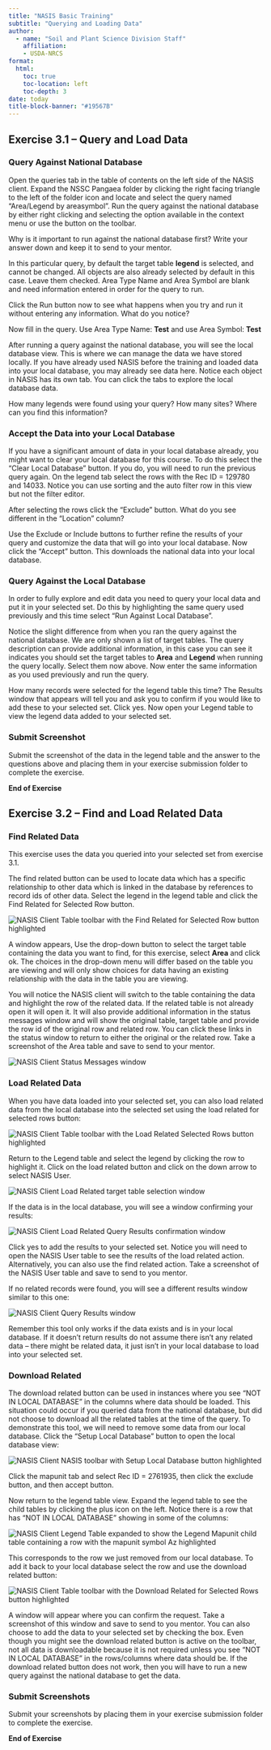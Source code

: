 ```yaml
---
title: "NASIS Basic Training"
subtitle: "Querying and Loading Data"
author:
  - name: "Soil and Plant Science Division Staff"
    affiliation:
    - USDA-NRCS
format:
  html:
    toc: true
    toc-location: left
    toc-depth: 3
date: today
title-block-banner: "#19567B"
---
```


## Exercise 3.1 – Query and Load Data

### Query Against National Database

Open the queries tab in the table of contents on the left side of the NASIS client. Expand the NSSC Pangaea folder by clicking the right facing triangle to the left of the folder icon and locate and select the query named “Area/Legend by areasymbol”. Run the query against the national database by either right clicking and selecting the option available in the context menu or use the button on the toolbar.

Why is it important to run against the national database first? Write your answer down and keep it to send to your mentor.

In this particular query, by default the target table **legend** is selected, and cannot be changed. All objects are also already selected by default in this case. Leave them checked. Area Type Name and Area Symbol are blank and need information entered in order for the query to run.

Click the Run button now to see what happens when you try and run it without entering any information. What do you notice?

Now fill in the query. Use Area Type Name: **Test** and use Area Symbol: **Test**

After running a query against the national database, you will see the local database view. This is where we can manage the data we have stored locally. If you have already used NASIS before the training and loaded data into your local database, you may already see data here. Notice each object in NASIS has its own tab. You can click the tabs to explore the local database data.

How many legends were found using your query? How many sites? Where can you find this information?

### Accept the Data into your Local Database

If you have a significant amount of data in your local database already, you might want to clear your local database for this course. To do this select the “Clear Local Database” button. If you do, you will need to run the previous query again. On the legend tab select the rows with the Rec ID = 129780 and 14033. Notice you can use sorting and the auto filter row in this view but not the filter editor.

After selecting the rows click the “Exclude” button. What do you see different in the “Location” column?

Use the Exclude or Include buttons to further refine the results of your query and customize the data that will go into your local database. Now click the “Accept” button. This downloads the national data into your local database.

### Query Against the Local Database

In order to fully explore and edit data you need to query your local data and put it in your selected set. Do this by highlighting the same query used previously and this time select “Run Against Local Database”.

Notice the slight difference from when you ran the query against the national database. We are only shown a list of target tables. The query description can provide additional information, in this case you can see it indicates you should set the target tables to **Area** and **Legend** when running the query locally. Select them now above. Now enter the same information as you used previously and run the query.

How many records were selected for the legend table this time? The Results window that appears will tell you and ask you to confirm if you would like to add these to your selected set. Click yes. Now open your Legend table to view the legend data added to your selected set.

### Submit Screenshot

Submit the screenshot of the data in the legend table and the answer to the questions above and placing them in your exercise submission folder to complete the exercise.

**End of Exercise**

## Exercise 3.2 – Find and Load Related Data

### Find Related Data

This exercise uses the data you queried into your selected set from exercise 3.1.

The find related button can be used to locate data which has a specific relationship to other data which is linked in the database by references to record ids of other data. Select the legend in the legend table and click the Find Related for Selected Row button.

![](3-2-find-related.png "NASIS Client Table toolbar with the Find Related for Selected Row button highlighted"){fig-alt="NASIS Client Table toolbar with the Find Related for Selected Row button highlighted"}

A window appears, Use the drop-down button to select the target table containing the data you want to find, for this exercise, select **Area** and click ok. The choices in the drop-down menu will differ based on the table you are viewing and will only show choices for data having an existing relationship with the data in the table you are viewing.

You will notice the NASIS client will switch to the table containing the data and highlight the row of the related data. If the related table is not already open it will open it. It will also provide additional information in the status messages window and will show the original table, target table and provide the row id of the original row and related row. You can click these links in the status window to return to either the original or the related row. Take a screenshot of the Area table and save to send to your mentor.

![](3-2-find-status.png "NASIS Client Status Messages window"){fig-alt="NASIS Client Status Messages window"}

### Load Related Data

When you have data loaded into your selected set, you can also load related data from the local database into the selected set using the load related for selected rows button:

![](3-2-load-related.png "NASIS Client Table toolbar with the Load Related Selected Rows button highlighted"){fig-alt="NASIS Client Table toolbar with the Load Related Selected Rows button highlighted"}

Return to the Legend table and select the legend by clicking the row to highlight it. Click on the load related button and click on the down arrow to select NASIS User.

![](3-2-load-related-win.png "NASIS Client Load Related target table selection window"){fig-alt="NASIS Client Load Related target table selection window"}

If the data is in the local database, you will see a window confirming your results:

![](3-2-load-related-result.png "NASIS Client Load Related Query Results confirmation window"){fig-alt="NASIS Client Load Related Query Results confirmation window"}

Click yes to add the results to your selected set. Notice you will need to open the NASIS User table to see the results of the load related action. Alternatively, you can also use the find related action. Take a screenshot of the NASIS User table and save to send to you mentor.

If no related records were found, you will see a different results window similar to this one:

![](3-2-load-related-no-result.png "NASIS Client Query Results window"){fig-alt="NASIS Client Query Results window"}

Remember this tool only works if the data exists and is in your local database. If it doesn’t return results do not assume there isn’t any related data – there might be related data, it just isn’t in your local database to load into your selected set.

### Download Related

The download related button can be used in instances where you see “NOT IN LOCAL DATABASE” in the columns where data should be loaded. This situation could occur if you queried data from the national database, but did not choose to download all the related tables at the time of the query. To demonstrate this tool, we will need to remove some data from our local database. Click the “Setup Local Database” button to open the local database view:

![](3-2-setup-local.png "NASIS Client NASIS toolbar with Setup Local Database button highlighted"){fig-alt="NASIS Client NASIS toolbar with Setup Local Database button highlighted"}

Click the mapunit tab and select Rec ID = 2761935, then click the exclude button, and then accept button.

Now return to the legend table view. Expand the legend table to see the child tables by clicking the plus icon on the left. Notice there is a row that has “NOT IN LOCAL DATABASE” showing in some of the columns:

![](3-2-not-in-local.png "NASIS Client Legend Table expanded to show the Legend Mapunit child table containing a row with the mapunit symbol Az highlighted"){fig-alt="NASIS Client Legend Table expanded to show the Legend Mapunit child table containing a row with the mapunit symbol Az highlighted"}

This corresponds to the row we just removed from our local database. To add it back to your local database select the row and use the download related button:

![](3-2-download-related.png "NASIS Client Table toolbar with the Download Related for Selected Rows button highlighted"){fig-alt="NASIS Client Table toolbar with the Download Related for Selected Rows button highlighted"}

A window will appear where you can confirm the request. Take a screenshot of this window and save to send to you mentor. You can also choose to add the data to your selected set by checking the box. Even though you might see the download related button is active on the toolbar, not all data is downloadable because it is not required unless you see “NOT IN LOCAL DATABASE” in the rows/columns where data should be. If the download related button does not work, then you will have to run a new query against the national database to get the data.

### Submit Screenshots

Submit your screenshots by placing them in your exercise submission folder to complete the exercise.

**End of Exercise**
